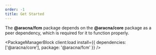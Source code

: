 ```yaml
---
order: -1
title: Get Started
---
```



The **@aracna/fcm** package depends on the **@aracna/core** package as a peer dependency, which is required for it to function properly.

<PackageManagerBlock client:load install={{ dependencies: ['@aracna/core'], package: '@aracna/fcm' }} />
